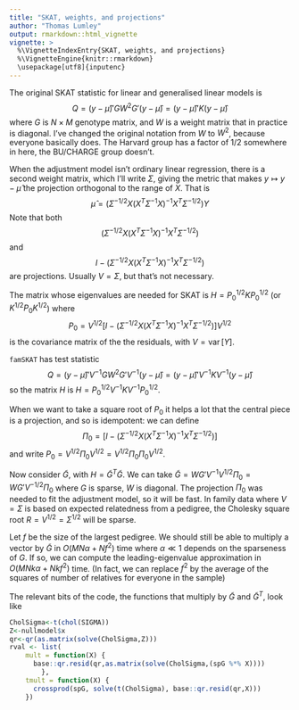 ```yaml
---
title: "SKAT, weights, and projections"
author: "Thomas Lumley"
output: rmarkdown::html_vignette
vignette: >
  %\VignetteIndexEntry{SKAT, weights, and projections}
  %\VignetteEngine{knitr::rmarkdown}
  \usepackage[utf8]{inputenc}
---
```


The original SKAT statistic for linear and generalised linear models is 
$$Q=(y-\hat\mu)'GW^2G'(y-\hat\mu)=(y-\hat\mu)'K(y-\hat\mu)$$
where $G$ is $N\times M$ genotype matrix, and $W$ is a weight matrix that in practice is diagonal. I've changed the original notation from $W$ to $W^2$, because everyone basically does. The Harvard group has a factor of 1/2 somewhere in here, the BU/CHARGE group doesn't. 

When the adjustment model isn't ordinary linear regression, there is a second weight matrix, which I'll write $\Sigma$, giving the metric that makes $y\mapsto y-\hat\mu$ the projection orthogonal to the range of $X$. That is
$$\hat\mu = \left(\Sigma^{-1/2}X(X^T\Sigma^{-1} X)^{-1}X^T\Sigma^{-1/2}\right)Y$$
Note that both
$$\left(\Sigma^{-1/2}X(X^T\Sigma^{-1} X)^{-1}X^T\Sigma^{-1/2}\right)$$ 
and
$$I-\left(\Sigma^{-1/2}X(X^T\Sigma^{-1} X)^{-1}X^T\Sigma^{-1/2}\right)$$
are projections. Usually $V=\Sigma$, but that's not necessary. 

The matrix whose eigenvalues are needed for SKAT is 
$H=P_0^{1/2}KP_0^{1/2}$ (or $K^{1/2}P_0K^{1/2}$) where
$$P_0=V^{1/2}\left[I-\left(\Sigma^{-1/2}X(X^T\Sigma^{-1} X)^{-1}X^T\Sigma^{-1/2}\right)\right]V^{1/2}$$
is the covariance matrix of the the residuals, with $V=\mathop{var}[Y]$. 


`famSKAT` has test statistic
$$Q=(y-\hat\mu)'V^{-1}GW^2G'V^{-1}(y-\hat\mu)=(y-\hat\mu)'V^{-1}KV^{-1}(y-\hat\mu)$$
so the matrix $H$ is 
$H=P_0^{1/2}V^{-1}KV^{-1}P_0^{1/2}$.

When we want to take a square root of $P_0$ it helps a lot that the central piece is a projection, and so is idempotent: we can define
$$\Pi_0=\left[I-\left(\Sigma^{-1/2}X(X^T\Sigma^{-1} X)^{-1}X^T\Sigma^{-1/2}\right)\right]$$
and write $P_0=V^{1/2}\Pi_0V^{1/2}=V^{1/2}\Pi_0\Pi_0V^{1/2}$.

Now consider $\tilde G$, with $H=\tilde G^T\tilde G$. We can take
$\tilde G = WG'V^{-1}V^{1/2}\Pi_0=WG'V^{-1/2}\Pi_0$
where $G$ is sparse, $W$ is diagonal. The projection $\Pi_0$ was needed to fit the adjustment model, so it will be fast.  In family data where $V=\Sigma$ is based on expected relatedness from a pedigree, the Cholesky square root $R=V^{1/2}=\Sigma^{1/2}$ will be sparse. 

Let $f$ be the size of the largest pedigree. We should still be able to multiply a vector by $\tilde G$ in $O(MN\alpha+Nf^2)$ time where $\alpha\ll 1$ depends on the sparseness of $G$. If so, we can compute the leading-eigenvalue approximation in $O(MNk\alpha+Nkf^2)$ time. (In fact, we can replace $f^2$ by the average of the squares of number of relatives for everyone in the sample)

The relevant bits of the code, the functions that multiply by $\tilde G$ and $\tilde G^T$, look like
```r
CholSigma<-t(chol(SIGMA))
Z<-nullmodel$x
qr<-qr(as.matrix(solve(CholSigma,Z)))
rval <- list(
    mult = function(X) {
      base::qr.resid(qr,as.matrix(solve(CholSigma,(spG %*% X))))
        }, 
    tmult = function(X) {
      crossprod(spG, solve(t(CholSigma), base::qr.resid(qr,X)))
    })
```